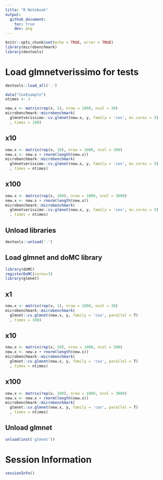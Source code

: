 ```yaml
---
title: "R Notebook"
output: 
  github_document:
    toc: true
    dev: png
---
```


```r
knitr::opts_chunk$set(echo = TRUE, error = TRUE)
library(microbenchmark)
library(devtools)
```

# Load glmnetverissimo for tests

```r
devtools::load_all('.')
```

```r
data("CoxExample")
ntimes <- 3
```


```r
new.x <- matrix(rep(x, 1), nrow = 1000, ncol = 30)
microbenchmark::microbenchmark(
  glmnetverissimo::cv.glmnet(new.x, y, family = 'cox', mc.cores = 3)
  , times = 100)
```

## x10

```r
new.x <- matrix(rep(x, 10), nrow = 1000, ncol = 300)
new.x <- new.x + rnorm(length(new.x))
microbenchmark::microbenchmark(
  glmnetverissimo::cv.glmnet(new.x, y, family = 'cox', mc.cores = 3)
  , times = ntimes)
```

## x100

```r
new.x <- matrix(rep(x, 100), nrow = 1000, ncol = 3000)
new.x <- new.x + rnorm(length(new.x))
microbenchmark::microbenchmark(
  glmnetverissimo::cv.glmnet(new.x, y, family = 'cox', mc.cores = 3)
  , times = ntimes)
```

## Unload libraries

```r
devtools::unload('.')
```

## Load glmnet and doMC library


```r
library(doMC)
registerDoMC(cores=3)
library(glmnet)
```

## x1

```r
new.x <- matrix(rep(x, 1), nrow = 1000, ncol = 30)
microbenchmark::microbenchmark(
  glmnet::cv.glmnet(new.x, y, family = 'cox', parallel = T)
  , times = 100)
```

## x10

```r
new.x <- matrix(rep(x, 10), nrow = 1000, ncol = 300)
new.x <- new.x + rnorm(length(new.x))
microbenchmark::microbenchmark(
  glmnet::cv.glmnet(new.x, y, family = 'cox', parallel = T)
  , times = ntimes)
```

## x100

```r
new.x <- matrix(rep(x, 100), nrow = 1000, ncol = 3000)
new.x <- new.x + rnorm(length(new.x))
microbenchmark::microbenchmark(
  glmnet::cv.glmnet(new.x, y, family = 'cox', parallel = T)
  , times = ntimes)
```

## Unload glmnet

```r
unload(inst('glmnet'))
```

# Session Information

```r
sessionInfo()
```

